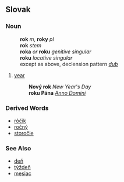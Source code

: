 == Slovak ==
=== Noun ===
:'''rok''' ''m'', '''roky''' ''pl''
:'''rok''' ''stem''
:'''roka''' ''or'' '''roku''' ''genitive singular''
:'''roku''' ''locative singular''
:except as above, declension pattern ''[[Slovak declension pattern dub|dub]]''
# [[year]]
#: '''Nový rok''' ''New Year's Day''
#: '''roku Pána''' ''[[Anno Domini]]''

=== Derived Words ===
* [[rôčik]]
* [[ročný]]
* [[storočie]]
=== See Also ===
* [[deň]]
* [[týždeň]]
* [[mesiac#Slovak|mesiac]]